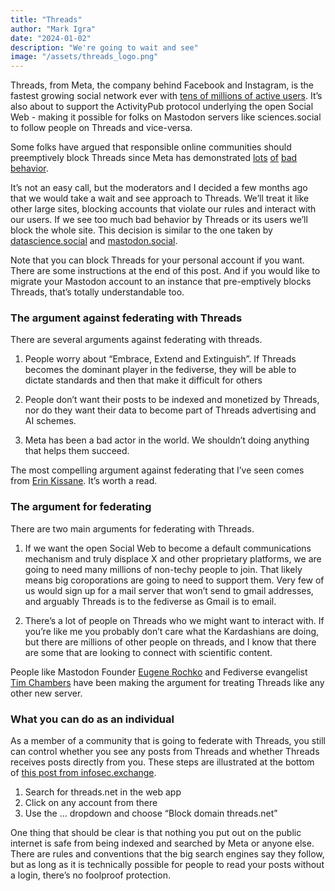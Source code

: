 ```yaml
---
title: "Threads"
author: "Mark Igra"
date: "2024-01-02"
description: "We're going to wait and see"
image: "/assets/threads_logo.png"
---
```


Threads, from Meta, the company behind Facebook and Instagram, is the fastest growing social
network ever with [tens of millions of active users](https://explodingtopics.com/blog/threads-users). 
It's also about to support the ActivityPub protocol underlying the open Social Web - making it possible
for folks on Mastodon servers like sciences.social to follow people on Threads and vice-versa. 

Some folks have argued that responsible online communities should preemptively block Threads since Meta has
demonstrated [lots](https://www.reuters.com/article/us-myanmar-rohingya-facebook/u-n-investigators-cite-facebook-role-in-myanmar-crisis-idUSKCN1GO2PN/) 
[of](https://www.theverge.com/2018/4/11/17225482/facebook-shadow-profiles-zuckerberg-congress-data-privacy) 
[bad](https://www.theguardian.com/technology/2021/apr/12/facebook-fake-engagement-whistleblower-sophie-zhang) 
[behavior](https://www.amnesty.org/en/latest/news/2023/10/meta-failure-contributed-to-abuses-against-tigray-ethiopia/).

It's not an easy call, but the moderators and I decided a few months ago that we would take a wait
and see approach to Threads. We'll treat it like other large sites, blocking
accounts that violate our rules and interact with our users. If we see too much bad behavior
by Threads or its users we'll block the whole site. This decision is similar to
the one taken by [datascience.social](https://community.datasci.social/blog/2023-12-17/our-stance-on-threads/)
and [mastodon.social](https://blog.joinmastodon.org/2023/07/what-to-know-about-threads/).

Note that you can block Threads for your personal account if you want. There are
some instructions at the end of this post.
And if you would like to migrate your Mastodon account to an instance that pre-emptively
blocks Threads, that's totally understandable too.

### The argument against federating with Threads

There are several arguments against federating with threads.

1. People worry about "Embrace, Extend and Extinguish". If Threads becomes
the dominant player in the fediverse, they will be able to dictate standards and then 
that make it difficult for others

2. People don't want their posts to be indexed and monetized by Threads, nor do they
want their data to become part of Threads advertising and AI schemes.

3. Meta has been a bad actor in the world. We shouldn't doing anything that helps
them succeed. 

The most compelling argument against federating that I've seen comes from 
[Erin Kissane](https://erinkissane.com/untangling-threads). It's worth a read. 

### The argument for federating

There are two main arguments for federating with Threads. 

1. If we want the open Social Web to become a default communications mechanism and truly
displace X and other proprietary platforms, we are going to need many millions of
non-techy people to join. That likely means big coroporations are going to need to support them. 
Very few of us would sign up for a mail server that won't send to gmail addresses, 
and arguably Threads is to the fediverse as Gmail is to email.

2. There's a lot of people on Threads who we might want to interact with. If you're
like me you probably don't care what the Kardashians are doing, but there are 
millions of other people on threads, and I
know that there are some that are looking to connect with scientific content.

People like Mastodon Founder [Eugene Rochko](https://blog.joinmastodon.org/2023/07/what-to-know-about-threads/) and
Fediverse evangelist [Tim Chambers](https://blog.joinmastodon.org/2023/07/what-to-know-about-threads/) have been making the argument for treating 
Threads like any other new server.

### What you can do as an individual

As a member of a community that is going to federate with Threads, you still can control
whether you see any posts from Threads and whether Threads receives posts directly
from you. These steps are illustrated at the bottom of [this post from infosec.exchange](https://blog.infosec.exchange/2023/12/27/threads-and-infosec-exchange/). 

1. Search for threads.net in the web app
2. Click on any account from there
3. Use the ... dropdown and choose "Block domain threads.net"

One thing that should be clear is that nothing you put out on the public internet is safe from being
indexed and searched by Meta or anyone else. There are rules and conventions 
that the big search engines say they follow, 
but as long as it is technically possible for people to read your posts 
without a login, there's no foolproof protection.

